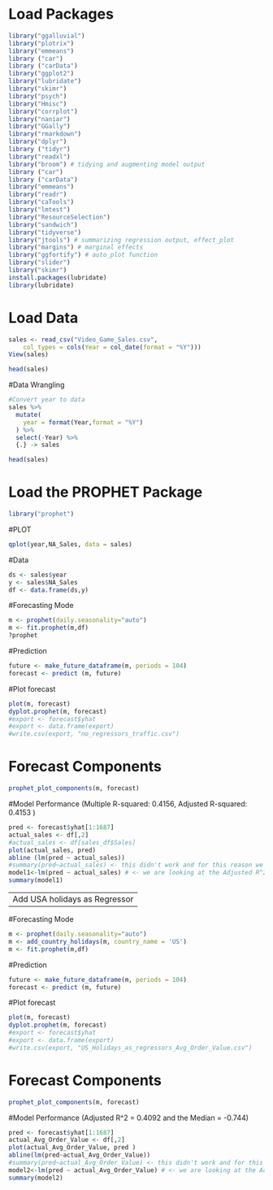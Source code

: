 # Load Packages
```r
library("ggalluvial")
library("plotrix")
library("emmeans")
library ("car")
library ("carData")
library("ggplot2")
library("lubridate")
library("skimr")
library("psych")
library("Hmisc")
library("corrplot")
library("naniar")
library("GGally")
library("rmarkdown")
library("dplyr")
library ("tidyr")
library("readxl")
library("broom") # tidying and augmenting model output
library ("car")
library ("carData")
library("emmeans")
library("readr")
library("caTools")
library("lmtest")
library("ResourceSelection")
library("sandwich")
library("tidyverse")
library("jtools") # summarizing regression output, effect_plot
library("margins") # marginal effects
library("ggfortify") # auto_plot function
library("slider")
library("skimr")
install.packages(lubridate)
library(lubridate)
```
# Load Data
```r
sales <- read_csv("Video_Game_Sales.csv", 
    col_types = cols(Year = col_date(format = "%Y")))
View(sales)
```

```r
head(sales)
```


#Data Wrangling
```r
#Convert year to data
sales %>% 
  mutate(
    year = format(Year,format = "%Y")
  ) %>% 
  select(-Year) %>% 
  {.} -> sales

head(sales)
```



# Load the PROPHET Package

```r
library("prophet")
```

#PLOT
```r
qplot(year,NA_Sales, data = sales)
```

#Data
```r
ds <- sales$year
y <- sales$NA_Sales
df <- data.frame(ds,y)
```


#Forecasting Mode
```r
m <- prophet(daily.seasonality="auto")
m <- fit.prophet(m,df)
?prophet
```

#Prediction
```r
future <- make_future_dataframe(m, periods = 104)
forecast <- predict (m, future)
```


#Plot forecast
```r
plot(m, forecast)
dyplot.prophet(m, forecast)
#export <- forecast$yhat
#export <- data.frame(export)
#write.csv(export, "no_regressors_traffic.csv")
```

# Forecast Components
```r
prophet_plot_components(m, forecast)
```

#Model Performance (Multiple R-squared:  0.4156,	Adjusted R-squared:  0.4153 )
```r
pred <- forecast$yhat[1:1687]
actual_sales <- df[,2]
#actual_sales <- df[sales_df$Sales]
plot(actual_sales, pred) 
abline (lm(pred ~ actual_sales))
#summary(pred~actual_sales) <- this didn't work and for this reason we have the line below
model1<-lm(pred ~ actual_sales) # <- we are looking at the Adjusted R^2 and the Median.
summary(model1)
```



--------
Add USA holidays as Regressor
-------


#Forecasting Mode
```r
m <- prophet(daily.seasonality="auto")
m <- add_country_holidays(m, country_name = 'US')
m <- fit.prophet(m,df)
```

#Prediction
```r
future <- make_future_dataframe(m, periods = 104)
forecast <- predict (m, future)
```



#Plot forecast
```r
plot(m, forecast)
dyplot.prophet(m, forecast)
#export <- forecast$yhat
#export <- data.frame(export)
#write.csv(export, "US_Holidays_as_regressors_Avg_Order_Value.csv")
```


# Forecast Components
```r
prophet_plot_components(m, forecast)
```

#Model Performance (Adjusted R^2 = 0.4092 and the Median = -0.744) 
```r
pred <- forecast$yhat[1:1687]
actual_Avg_Order_Value <- df[,2]
plot(actual_Avg_Order_Value, pred )
abline(lm(pred~actual_Avg_Order_Value))
#summary(pred~actual_Avg_Order_Value) <- this didn't work and for this reason we have the line below
model2<-lm(pred ~ actual_Avg_Order_Value) # <- we are looking at the Adjusted R^2 and the Median.
summary(model2)
```









